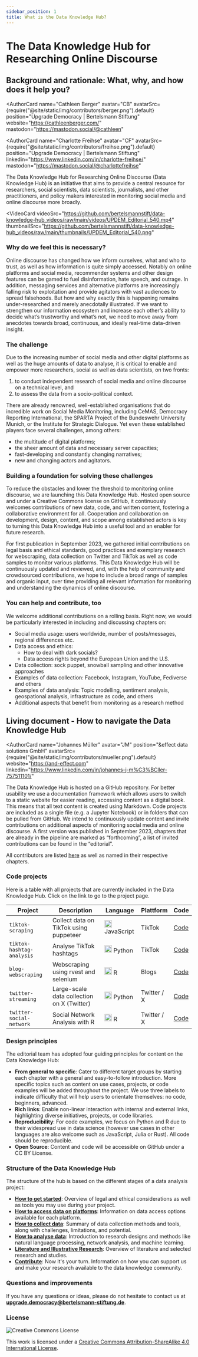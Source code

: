 ```yaml
---
sidebar_position: 1
title: What is the Data Knowledge Hub?
---
```


# The Data Knowledge Hub for Researching Online Discourse

## Background and rationale: What, why, and how does it help you?


<AuthorCard
  name="Cathleen Berger"
  avatar="CB"
  avatarSrc={require("@site/static/img/contributors/berger.png").default}
  position="Upgrade Democracy | Bertelsmann Stiftung"
  website="https://cathleenberger.com/"
  mastodon="https://mastodon.social/@cathleen"
></AuthorCard>

<AuthorCard
  name="Charlotte Freihse"
  avatar="CF"
  avatarSrc={require("@site/static/img/contributors/freihse.png").default}
  position="Upgrade Democracy | Bertelsmann Stiftung"
  linkedin="https://www.linkedin.com/in/charlotte-freihse/"
  mastodon="https://mastodon.social/@charlottefreihse"
></AuthorCard>

The Data Knowledge Hub for Researching Online Discourse (Data Knowledge Hub) is an initiative that aims to provide a central resource for researchers, social scientists, data scientists, journalists, and other practitioners, and policy makers interested in monitoring social media and online discourse more broadly.

<VideoCard
  videoSrc="https://github.com/bertelsmannstift/data-knowledge-hub_videos/raw/main/videos/UPDEM_Editorial_540.mp4"
  thumbnailSrc="https://github.com/bertelsmannstift/data-knowledge-hub_videos/raw/main/thumbnails/UPDEM_Editorial_540.png"
></VideoCard>

### Why do we feel this is necessary?

Online discourse has changed how we inform ourselves, what and who to trust, as well as how information is quite simply accessed. Notably on online platforms and social media, recommender systems and other design features can be gamed to fuel disinformation, hate speech, and outrage. In addition, messaging services and alternative platforms are increasingly falling risk to exploitation and provide agitators with vast audiences to spread falsehoods. But how and why exactly this is happening remains under-researched and merely anecdotally illustrated. If we want to strengthen our information ecosystem and increase each other’s ability to decide what’s trustworthy and what’s not, we need to move away from anecdotes towards broad, continuous, and ideally real-time data-driven insight.

### The challenge

Due to the increasing number of social media and other digital platforms as well as the huge amounts of data to analyse, it is critical to enable and empower more researchers, social as well as data scientists, on two fronts:

1. to conduct independent research of social media and online discourse on a technical level, and
2. to assess the data from a socio-political context.

There are already renowned, well-established organisations that do incredible work on Social Media Monitoring, including CeMAS, Democracy Reporting International, the SPARTA Project of the Bundeswehr University Munich, or the Institute for Strategic Dialogue. Yet even these established players face several challenges, among others:

- the multitude of digital platforms;
- the sheer amount of data and necessary server capacities;
- fast-developing and constantly changing narratives;
- new and changing actors and agitators.

### Building a foundation for solving these challenges

To reduce the obstacles and lower the threshold to monitoring online discourse, we are launching this Data Knowledge Hub. Hosted open source and under a Creative Commons license on GitHub, it continuously welcomes contributions of new data, code, and written content, fostering a collaborative environment for all. Cooperation and collaboration on development, design, content, and scope among established actors is key to turning this Data Knowledge Hub into a useful tool and an enabler for future research.

For first publication in September 2023, we gathered initial contributions on legal basis and ethical standards, good practices and exemplary research for webscraping, data collection on Twitter and TikTok as well as code samples to monitor various platforms. This Data Knowledge Hub will be continuously updated and reviewed, and, with the help of community and crowdsourced contributions, we hope to include a broad range of samples and organic input, over time providing all relevant information for monitoring and understanding the dynamics of online discourse.

### You can help and contribute, too

We welcome additional contributions on a rolling basis. Right now, we would be particularly interested in including and discussing chapters on:

- Social media usage: users worldwide, number of posts/messages, regional differences etc.
- Data access and ethics:
  - How to deal with dark socials?
  - Data access rights beyond the European Union and the U.S.
- Data collection: sock puppet, snowball sampling and other innovative approaches
- Examples of data collection: Facebook, Instagram, YouTube, Fediverse and others
- Examples of data analysis: Topic modelling, sentiment analysis, geospational analysis, infrastructure as code, and others
- Additional aspects that benefit from monitoring as a research method

## Living document - How to navigate the Data Knowledge Hub

<AuthorCard
  name="Johannes Müller"
  avatar="JM"
  position="&effect data solutions GmbH"
  avatarSrc={require("@site/static/img/contributors/mueller.png").default}
  website="https://and-effect.com"
  linkedin="https://www.linkedin.com/in/johannes-j-m%C3%BCller-757511101/"
></AuthorCard>

The Data Knowledge Hub is hosted on a GitHub repository. For better usability we use a documentation framework which allows users to switch to a static website for easier reading, accessing content as a digital book. This means that all text content is created using Markdown. Code projects are included as a single file (e.g. a Jupyter Notebook) or in folders that can be pulled from GitHub. We intend to continuously update content and invite contributions on additional aspects of monitoring social media and online discourse. A first version was published in September 2023, chapters that are already in the pipeline are marked as “forthcoming”, a list of invited contributions can be found in the “editorial”.

All contributors are listed [here](contribute/06_02_community) as well as named in their respective chapters.

### Code projects

Here is a table with all projects that are currently included in the Data Knowledge Hub. Click on the link to go to the project page.

| Project                   | Description                            | Language                                                                                                                                                | Plattform   | Code |
| ------------------------- | -------------------------------------- | ------------------------------------------------------------------------------------------------------------------------------------------------------- | ----------- | ---- |
| `tiktok-scraping`         | Collect data on TikTok using puppeteer | <img src="https://upload.wikimedia.org/wikipedia/commons/6/6a/JavaScript-logo.png?20120221235433" width="20" height="20" /> JavaScript                  | TikTok      | [Code](https://github.com/bertelsmannstift/data-knowledge-hub/tree/main/projects/tiktok-hashtags) |
| `tiktok-hashtag-analysis` | Analyse TikTok hashtags                | <img src="https://s3.dualstack.us-east-2.amazonaws.com/pythondotorg-assets/media/community/logos/python-logo-only.png" width="20" height="20" /> Python | TikTok      | [Code](https://github.com/bertelsmannstift/data-knowledge-hub/tree/main/projects/tiktok-hashtags) |
| `blog-webscraping`        | Webscraping using rvest and selenium   | <img src="https://www.r-project.org/logo/Rlogo.png" width="20" height="20" /> R                                                                         | Blogs       | [Code](https://github.com/bertelsmannstift/data-knowledge-hub/tree/main/projects/website-scraping) |
| `twitter-streaming`       | Large-scale data collection on X (Twitter) | <img src="https://s3.dualstack.us-east-2.amazonaws.com/pythondotorg-assets/media/community/logos/python-logo-only.png" width="20" height="20" /> Python | Twitter / X | [Code](https://github.com/UnibwSparta/twitterapi) |
| `twitter-social-network`  | Social Network Analysis with R         | <img src="https://www.r-project.org/logo/Rlogo.png" width="20" height="20" /> R                                                                         | Twitter / X | [Code](https://github.com/bertelsmannstift/data-knowledge-hub/tree/main/projects/social-network-analysis) |

### Design principles

The editorial team has adopted four guiding principles for content on the Data Knowledge Hub:

- **From general to specific**: Cater to different target groups by starting each chapter with a general and easy-to-follow introduction. More specific topics such as content on use cases, projects, or code examples will be added throughout the project. We use three labels to indicate difficulty that will help users to orientate themselves: no code, beginners, advanced.
- **Rich links**: Enable non-linear interaction with internal and external links, highlighting diverse initiatives, projects, or code libraries.
- **Reproducibility**: For code examples, we focus on Python and R due to their widespread use in data science (however use cases in other languages are also welcome such as JavaScript, Julia or Rust). All code should be reproducible.
- **Open Source**: Content and code will be accessible on GitHub under a CC BY License.

### Structure of the Data Knowledge Hub

The structure of the hub is based on the different stages of a data analysis project:

- **[How to get started](get-started)**: Overview of legal and ethical considerations as well as tools you may use during your project.
- **[How to access data on platforms](data-access)**: Information on data access options available for each platform.
- **[How to collect data](data-collection)**: Summary of data collection methods and tools, along with challenges, limitations, and potential.
- **[How to analyse data](data-analysis)**: Introduction to research designs and methods like natural language processing, network analysis, and machine learning.
- **[Literature and Illustrative Research](literature)**: Overview of literature and selected research and studies.
- **[Contribute](contribute/06_01_how-to-contribute)**: Now it's your turn. Information on how you can support us and make your research available to the data knowledge community.

### Questions and improvements

If you have any questions or ideas, please do not hesitate to contact us at **[upgrade.democracy@bertelsmann-stiftung.de](mailto:upgrade.democracy@bertelsmann-stiftung.de)**.

### License

![Creative Commons License](https://licensebuttons.net/l/by-sa/4.0/88x31.png)

This work is licensed under a [Creative Commons Attribution-ShareAlike 4.0 International License](https://creativecommons.org/licenses/by-sa/4.0/).
